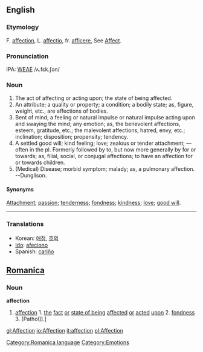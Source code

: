 {{rfc}}
==English==
===Etymology===
F. [[affection]], L. [[affectio]], fr. [[afficere.]]  See [[Affect]].

===Pronunciation===
IPA: [[WEAE]] /ʌ.fɛk.ʃən/

===Noun===
# The act of affecting or acting upon; the state of being  affected.
# An attribute; a quality or property; a condition; a bodily state; as, figure, weight, etc., are affections of bodies.
# Bent of mind; a feeling or natural impulse or natural impulse acting upon and swaying the mind; any emotion; as, the benevolent affections, esteem, gratitude, etc.; the malevolent affections, hatred, envy, etc.; inclination; disposition; propensity; tendency.
# A settled good will; kind feeling; love; zealous or tender attachment; &mdash; often in the pl. Formerly followed by to, but now more generally by for or towards; as, filial, social, or conjugal affections; to have an affection for or towards children.
# (Medical) Disease; morbid symptom; malady; as, a pulmonary affection. --Dunglison.

====Synonyms====
[[Attachment]]; [[passion]]; [[tenderness]]; [[fondness]]; [[kindness]]; [[love]]; [[good will]].
----

===Translations===
*Korean: [[애정]], [[호의]]
*[[Ido]]: [[afeciono]]
*Spanish: [[cariño]]

==[[Romanica]]==
[[Category:Romanica language]]
===Noun===
<b>affection</b>
#[[affection]] 1. [[the]] [[fact]] [[or]] [[state of being]] [[affected]] [[or]] [[acted]] [[upon]] 2. [[fondness]] 3. [Pathol]].]

[[Category:Emotions]]

[[gl:Affection]]
[[io:Affection]]
[[it:affection]]
[[pl:Affection]]